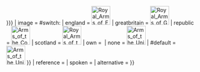 {{Infobox manner of address
| background  = #CCBBEE
| colour      = #000066
| type        = 皇家
| name        = {{{name|{{{{{|safesubst:}}}PAGENAME}}}}}
| image       = {{{{{|safesubst:}}}#switch: {{{1}}}
| england = [[Image:Royal Arms of England (1198-1340).svg|50px]]
| greatbritain = [[Image:Royal Arms of Great Britain (1714-1801).svg|50px]]
| republic = [[Image:Arms of the Commonwealth of England (1649-1660).svg|50px]]
| scotland = [[Image:Royal Arms of the Kingdom of Scotland.svg|50px]]
| own = [[Image:{{{image}}}|{{px|{{{imgw|}}}|50px}}]]
| none = [[Image:Arms of the United Kingdom.svg|50px]]
| #default = [[Image:Arms of the United Kingdom.svg|50px]]
}}
| reference   = {{{dipstyle<includeonly>|</includeonly>}}}
| spoken      = {{{offstyle<includeonly>|</includeonly>}}}
| alternative = {{{altstyle<includeonly>|</includeonly>}}}
}}<noinclude>
{{documentation}}
<!-- add categories and interwikis to Template:Infobox British Royalty styles/doc -->
</noinclude>